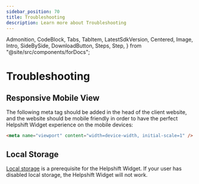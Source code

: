 ```yaml
---
sidebar_position: 70
title: Troubleshooting
description: Learn more about Troubleshooting
---
```


  Admonition,
  CodeBlock,
  Tabs,
  TabItem,
  LatestSdkVersion,
  Centered,
  Image,
  Intro,
  SideBySide,
  DownloadButton,
  Steps,
  Step,
} from "@site/src/components/forDocs";

# Troubleshooting

## Responsive Mobile View

The following meta tag should be added in the head of the client website, and the website should be mobile friendly in order to have the perfect Helpshift Widget experience on the mobile devices:

```html
<meta name="viewport" content="width=device-width, initial-scale=1" />
```

## Local Storage

[Local storage](https://developer.mozilla.org/en/docs/Web/API/Window/localStorage) is a prerequisite for the Helpshift Widget. If your user has disabled local storage, the Helpshift Widget will not work.
